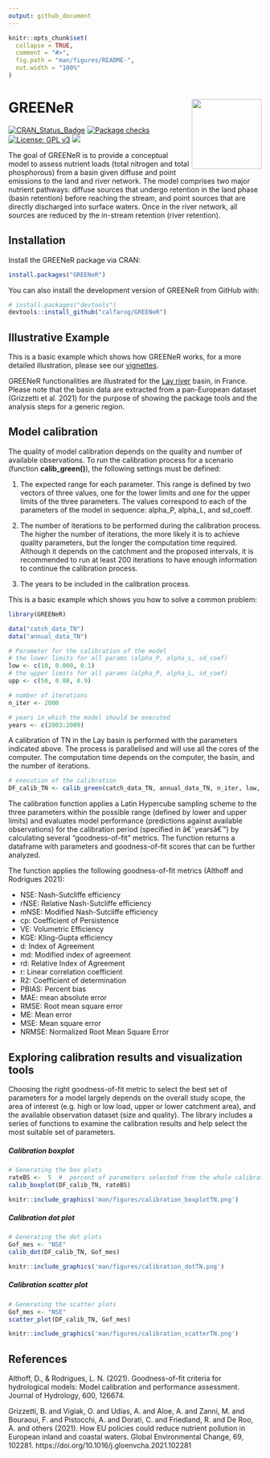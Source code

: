 ```yaml
---
output: github_document
---
```


<!-- README.md is generated from README.Rmd. Please edit that file -->

```r
knitr::opts_chunk$set(
  collapse = TRUE,
  comment = "#>",
  fig.path = "man/figures/README-",
  out.width = "100%"
)
```

# GREENeR <img src='man/figures/logo.png' align="right" height="139" />

<!-- badges: start -->
[![CRAN_Status_Badge](http://www.r-pkg.org/badges/version/GREENeR?color=green)](https://cran.r-project.org/package=GREENeR)
[![Package checks](https://github.com/calfarog/GREENeR/workflows/R-CMD-check/badge.svg)](https://github.com/calfarog/GREENeR/actions)
[![License: GPL v3](https://img.shields.io/badge/License-GPLv3-blue.svg)](https://www.gnu.org/licenses/gpl-3.0)
[![](http://cranlogs.r-pkg.org/badges/grand-total/GREENeR?color=green)](https://cran.r-project.org/package=GREENeR)
<!-- badges: end -->

The goal of GREENeR is to provide a conceptual model to assess nutrient loads (total nitrogen and total phosphorous) from a basin given diffuse and point emissions to the land and river network. The model comprises two major nutrient pathways: diffuse sources that undergo retention in the land phase (basin retention) before reaching the stream, and point sources that are directly discharged into surface waters. Once in the river network, all sources are reduced by the in-stream retention (river retention).

## Installation

Install the GREENeR package via CRAN:

```r
install.packages("GREENeR")
```

You can also install the development version of GREENeR from GitHub with:

```r
# install.packages("devtools")
devtools::install_github("calfarog/GREENeR")
```

## Illustrative Example

This is a basic example which shows how GREENeR works, for a more detailed illustration, please see our [vignettes](https://calfarog.github.io/GREENeR/articles/GREENeR.html).

GREENeR functionalities are illustrated for the [Lay river](https://en.wikipedia.org/wiki/Lay_(river)) basin, in France. Please note that the basin data are extracted from a pan-European dataset (Grizzetti et al. 2021) for the purpose of showing the package tools and the analysis steps for a generic region.

## Model calibration
The quality of model calibration depends on the quality and number of available observations. To run the calibration process for a scenario (function **calib_green()**), the following settings must be defined:

1. The expected range for each parameter. This range is defined by two vectors of three values, one for the lower limits and one for the upper limits of the three parameters. The values correspond to each of the parameters of the model in sequence: alpha_P, alpha_L, and sd_coeff.

2. The number of iterations to be performed during the calibration process. The higher the number of iterations, the more likely it is to achieve quality parameters, but the longer the computation time required.  Although it depends on the catchment and the proposed intervals, it is recommended to run at least 200 iterations to have enough information to continue the calibration process.

3. The years to be included in the calibration process.

This is a basic example which shows you how to solve a common problem:

```r
library(GREENeR)

data("catch_data_TN")
data("annual_data_TN")

# Parameter for the calibration of the model
# the lower limits for all params (alpha_P, alpha_L, sd_coef)
low <- c(10, 0.000, 0.1) 
# the upper limits for all params (alpha_P, alpha_L, sd_coef)  
upp <- c(50, 0.08, 0.9)       

# number of iterations
n_iter <- 2000    

# years in which the model should be executed
years <- c(2003:2009)
```

A calibration of TN in the Lay basin is performed with the parameters indicated above. The process is parallelised and will use all the cores of the computer. The computation time depends on the computer, the basin, and the number of iterations.

```r
# execution of the calibration  
DF_calib_TN <- calib_green(catch_data_TN, annual_data_TN, n_iter, low, upp, years)
```

The calibration function applies a Latin Hypercube sampling scheme to the three parameters within the possible range (defined by lower and upper limits) and evaluates model performance (predictions against available observations) for the calibration period (specified in â€˜yearsâ€™) by calculating several "goodness-of-fit" metrics. The function returns a dataframe with parameters and goodness-of-fit scores that can be further analyzed.

The function applies the following goodness-of-fit metrics (Althoff and Rodrigues 2021):

+ NSE: Nash-Sutcliffe efficiency 
+ rNSE: Relative Nash-Sutcliffe efficiency 
+ mNSE: Modified Nash-Sutcliffe efficiency 
+ cp: Coefficient of Persistence 
+ VE: Volumetric Efficiency 
+ KGE: Kling-Gupta efficiency 
+ d: Index of Agreement 
+ md: Modified index of agreement 
+ rd: Relative Index of Agreement 
+ r: Linear correlation coefficient 
+ R2: Coefficient of determination
+ PBIAS: Percent bias 
+ MAE: mean absolute error
+ RMSE: Root mean square error
+ ME:  Mean error 
+ MSE: Mean square error 
+ NRMSE: Normalized Root Mean Square Error

## Exploring calibration results and visualization tools

Choosing the right goodness-of-fit metric to select the best set of parameters for a model largely depends on the overall study scope, the area of interest (e.g. high or low load, upper or lower catchment area), and the available observation dataset (size and quality). The library includes a series of functions to examine the calibration results and help select the most suitable set of parameters.

##### Calibration boxplot

```r
# Generating the box plots  
rateBS <-  5  #  percent of parameters selected from the whole calibration set
calib_boxplot(DF_calib_TN, rateBS)
```

```r
knitr::include_graphics('man/figures/calibration_boxplotTN.png')
```

##### Calibration dot plot

```r
# Generating the dot plots  
Gof_mes <- "NSE"
calib_dot(DF_calib_TN, Gof_mes)
```

```r
knitr::include_graphics('man/figures/calibration_dotTN.png')
```

##### Calibration scatter plot

```r
# Generating the scatter plots  
Gof_mes <- "NSE"
scatter_plot(DF_calib_TN, Gof_mes)
```

```r
knitr::include_graphics('man/figures/calibration_scatterTN.png')
```

## References

Althoff, D., & Rodrigues, L. N. (2021). Goodness-of-fit criteria for hydrological models: Model calibration and performance assessment. Journal of Hydrology, 600, 126674.

Grizzetti, B. and Vigiak, O. and Udias, A. and Aloe, A. and Zanni, M. and Bouraoui, F. and Pistocchi, A. and Dorati, C. and Friedland, R. and De Roo, A. and others (2021). How EU policies could reduce nutrient pollution in European inland and coastal waters. Global Environmental Change, 69, 102281. https://doi.org/10.1016/j.gloenvcha.2021.102281
